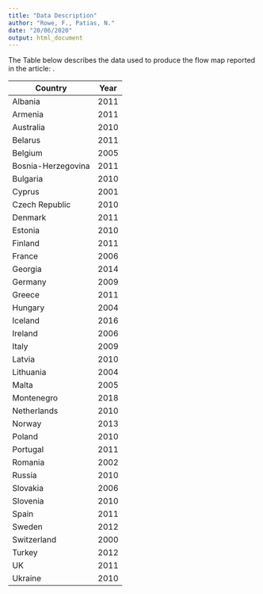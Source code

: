 ```yaml
---
title: "Data Description"
author: "Rowe, F., Patias, N."
date: "20/06/2020"
output: html_document
---
```


The Table below describes the data used to produce the flow map reported in the article: .  

Country | Year | No. of Regions
----------|---------------------------------------------
Albania | 2011 |
Armenia | 2011
Australia | 2010
Belarus | 2011
Belgium | 2005
Bosnia-Herzegovina | 2011
Bulgaria | 2010
Cyprus | 2001
Czech Republic | 2010
Denmark | 2011
Estonia | 2010
Finland | 2011
France | 2006
Georgia | 2014
Germany | 2009
Greece | 2011 
Hungary | 2004
Iceland | 2016
Ireland | 2006
Italy | 2009
Latvia | 2010
Lithuania | 2004
Malta | 2005
Montenegro | 2018
Netherlands | 2010
Norway | 2013
Poland | 2010
Portugal | 2011
Romania | 2002
Russia | 2010
Slovakia | 2006
Slovenia | 2010
Spain | 2011
Sweden | 2012
Switzerland | 2000
Turkey | 2012
UK | 2011
Ukraine | 2010